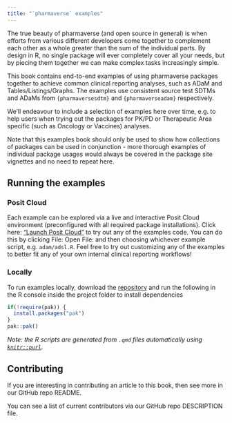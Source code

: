 ```yaml
---
title: "`pharmaverse` examples"
---
```


The true beauty of pharmaverse (and open source in general) is when efforts from
various different developers come together to complement each other as a whole
greater than the sum of the individual parts. By design in R, no single package
will ever completely cover all your needs, but by piecing them together we can
make complex tasks increasingly simple.

This book contains end-to-end examples of using pharmaverse packages together to
achieve common clinical reporting analyses, such as ADaM and Tables/Listings/Graphs.
The examples use consistent source test SDTMs and ADaMs from `{pharmaversesdtm}`
and `{pharmaverseadam}` respectively.

We'll endeavour to include a selection of examples here over time, e.g. to help
users when trying out the packages for PK/PD or Therapeutic Area specific
(such as Oncology or Vaccines) analyses.

Note that this examples book should only be used to show how collections of
packages can be used in conjunction - more thorough examples of individual
package usages would always be covered in the package site vignettes and no
need to repeat here.

## Running the examples

### Posit Cloud
Each example can be explored via a live and interactive Posit Cloud environment
(preconfigured with all required package installations).
Click here: ["Launch Posit Cloud"](https://posit.cloud/content/7279124) to
try out any of the examples code.
You can do this by clicking File: Open File: and then choosing whichever example script,
e.g. `adam/adsl.R`. 
Feel free to try out customizing any of the examples to better fit any of
your own internal clinical reporting workflows!

### Locally
To run examples locally, download the [repository](https://github.com/pharmaverse/examples) and run the following in the R console inside the project folder to install dependencies

```r
if(!require(pak)) {
  install.packages("pak")
}
pak::pak()
```
*Note: the R scripts are generated from `.qmd` files automatically using [`knitr::purl`](https://bookdown.org/yihui/rmarkdown-cookbook/purl.html).*

## Contributing
If you are interesting in contributing an article to this book, then
see more in our GitHub repo README.

You can see a list of current contributors via our GitHub repo DESCRIPTION file.
